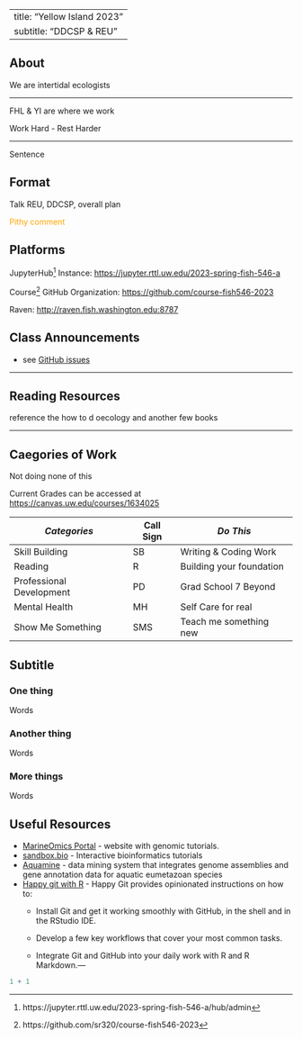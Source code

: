 
---
title: "Yellow Island 2023"
subtitle: "DDCSP & REU"
---

## About

We are intertidal ecologists

------------------------------------------------------------------------

FHL & YI are where we work

::: callout-note
Work Hard - Rest Harder
:::

------------------------------------------------------------------------

Sentence

## Format

Talk REU, DDCSP, overall plan

::: {.callout-important style="color: orange"}
Pithy comment
:::

## Platforms

JupyterHub[^1] Instance: <https://jupyter.rttl.uw.edu/2023-spring-fish-546-a>

[^1]: https://jupyter.rttl.uw.edu/2023-spring-fish-546-a/hub/admin

Course[^2] GitHub Organization: <https://github.com/course-fish546-2023>

[^2]: https://github.com/sr320/course-fish546-2023

Raven: <http://raven.fish.washington.edu:8787>

## Class Announcements

-   see [GitHub issues](https://github.com/course-fish546-2023/assistance/issues?q=is%3Aissue+is%3Aopen+label%3AAnnouncement)

------------------------------------------------------------------------

## Reading Resources

reference the how to d oecology and another few books

------------------------------------------------------------------------

## Caegories of Work

Not doing none of this

Current Grades can be accessed at <https://canvas.uw.edu/courses/1634025>

| *Categories*             | Call Sign | *Do This*                |
|--------------------------|-----------|--------------------------|
| Skill Building           | SB        | Writing & Coding Work    |
| Reading                  | R         | Building your foundation |
| Professional Development | PD        | Grad School 7 Beyond     |
| Mental Health            | MH        | Self Care for real       |
| Show Me Something        | SMS       | Teach me something new   |

## Subtitle

### One thing

Words

### Another thing

Words

### More things

Words

## Useful Resources

-   [MarineOmics Portal](https://marineomics.github.io) - website with genomic tutorials.
-   [sandbox.bio](https://sandbox.bio) - Interactive bioinformatics tutorials
-   [Aquamine](https://aquamine.elsiklab.missouri.edu/) - data mining system that integrates genome assemblies and gene annotation data for aquatic eumetazoan species
-   [Happy git with R](https://happygitwithr.com/index.html) - Happy Git provides opinionated instructions on how to:
    -   Install Git and get it working smoothly with GitHub, in the shell and in the RStudio IDE.

    -   Develop a few key workflows that cover your most common tasks.

    -   Integrate Git and GitHub into your daily work with R and R Markdown.---

```r
1 + 1
```
